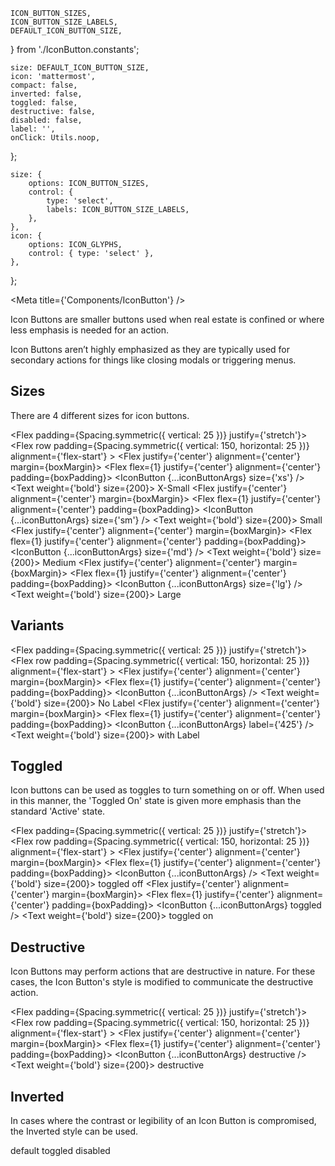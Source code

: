 
    ICON_BUTTON_SIZES,
    ICON_BUTTON_SIZE_LABELS,
    DEFAULT_ICON_BUTTON_SIZE,
} from './IconButton.constants';

    size: DEFAULT_ICON_BUTTON_SIZE,
    icon: 'mattermost',
    compact: false,
    inverted: false,
    toggled: false,
    destructive: false,
    disabled: false,
    label: '',
    onClick: Utils.noop,
};

    size: {
        options: ICON_BUTTON_SIZES,
        control: {
            type: 'select',
            labels: ICON_BUTTON_SIZE_LABELS,
        },
    },
    icon: {
        options: ICON_GLYPHS,
        control: { type: 'select' },
    },
};


<Meta title={'Components/IconButton'} />

<Title>Icon Buttons</Title>

<Subtitle>
    Icon Buttons are smaller buttons used when real estate is confined or where less emphasis is
    needed for an action.
</Subtitle>

Icon Buttons aren’t highly emphasized as they are typically used for secondary actions for things
like closing modals or triggering menus.

## Sizes

There are 4 different sizes for icon buttons.

<Flex padding={Spacing.symmetric({ vertical: 25 })} justify={'stretch'}>
    <Flex
        row
        padding={Spacing.symmetric({ vertical: 150, horizontal: 25 })}
        alignment={'flex-start'}
    >
        <Flex justify={'center'} alignment={'center'} margin={boxMargin}>
            <Shape backgroundColor={colors.neutral[100]} width={150} height={150}>
                <Flex flex={1} justify={'center'} alignment={'center'} padding={boxPadding}>
                    <IconButton {...iconButtonArgs} size={'xs'} />
                </Flex>
            </Shape>
            <Text weight={'bold'} size={200}>
                X-Small
            </Text>
        </Flex>
        <Flex justify={'center'} alignment={'center'} margin={boxMargin}>
            <Shape backgroundColor={colors.neutral[100]} width={150} height={150}>
                <Flex flex={1} justify={'center'} alignment={'center'} padding={boxPadding}>
                    <IconButton {...iconButtonArgs} size={'sm'} />
                </Flex>
            </Shape>
            <Text weight={'bold'} size={200}>
                Small
            </Text>
        </Flex>
        <Flex justify={'center'} alignment={'center'} margin={boxMargin}>
            <Shape backgroundColor={colors.neutral[100]} width={150} height={150}>
                <Flex flex={1} justify={'center'} alignment={'center'} padding={boxPadding}>
                    <IconButton {...iconButtonArgs} size={'md'} />
                </Flex>
            </Shape>
            <Text weight={'bold'} size={200}>
                Medium
            </Text>
        </Flex>
        <Flex justify={'center'} alignment={'center'} margin={boxMargin}>
            <Shape backgroundColor={colors.neutral[100]} width={150} height={150}>
                <Flex flex={1} justify={'center'} alignment={'center'} padding={boxPadding}>
                    <IconButton {...iconButtonArgs} size={'lg'} />
                </Flex>
            </Shape>
            <Text weight={'bold'} size={200}>
                Large
            </Text>
        </Flex>
    </Flex>
</Flex>

## Variants

<Flex padding={Spacing.symmetric({ vertical: 25 })} justify={'stretch'}>
    <Flex
        row
        padding={Spacing.symmetric({ vertical: 150, horizontal: 25 })}
        alignment={'flex-start'}
    >
        <Flex justify={'center'} alignment={'center'} margin={boxMargin}>
            <Shape backgroundColor={colors.neutral[100]} width={150} height={150}>
                <Flex flex={1} justify={'center'} alignment={'center'} padding={boxPadding}>
                    <IconButton {...iconButtonArgs} />
                </Flex>
            </Shape>
            <Text weight={'bold'} size={200}>
                No Label
            </Text>
        </Flex>
        <Flex justify={'center'} alignment={'center'} margin={boxMargin}>
            <Shape backgroundColor={colors.neutral[100]} width={150} height={150}>
                <Flex flex={1} justify={'center'} alignment={'center'} padding={boxPadding}>
                    <IconButton {...iconButtonArgs} label={'425'} />
                </Flex>
            </Shape>
            <Text weight={'bold'} size={200}>
                with Label
            </Text>
        </Flex>
    </Flex>
</Flex>

## Toggled

Icon buttons can be used as toggles to turn something on or off. When used in this manner,
the 'Toggled On' state is given more emphasis than the standard 'Active' state.

<Flex padding={Spacing.symmetric({ vertical: 25 })} justify={'stretch'}>
    <Flex
        row
        padding={Spacing.symmetric({ vertical: 150, horizontal: 25 })}
        alignment={'flex-start'}
    >
        <Flex justify={'center'} alignment={'center'} margin={boxMargin}>
            <Shape backgroundColor={colors.neutral[100]} width={150} height={150}>
                <Flex flex={1} justify={'center'} alignment={'center'} padding={boxPadding}>
                    <IconButton {...iconButtonArgs} />
                </Flex>
            </Shape>
            <Text weight={'bold'} size={200}>
                toggled off
            </Text>
        </Flex>
        <Flex justify={'center'} alignment={'center'} margin={boxMargin}>
            <Shape backgroundColor={colors.neutral[100]} width={150} height={150}>
                <Flex flex={1} justify={'center'} alignment={'center'} padding={boxPadding}>
                    <IconButton {...iconButtonArgs} toggled />
                </Flex>
            </Shape>
            <Text weight={'bold'} size={200}>
                toggled on
            </Text>
        </Flex>
    </Flex>
</Flex>

## Destructive

Icon Buttons may perform actions that are destructive in nature. For these cases,
the Icon Button's style is modified to communicate the destructive action.

<Flex padding={Spacing.symmetric({ vertical: 25 })} justify={'stretch'}>
    <Flex
        row
        padding={Spacing.symmetric({ vertical: 150, horizontal: 25 })}
        alignment={'flex-start'}
    >
        <Flex justify={'center'} alignment={'center'} margin={boxMargin}>
            <Shape backgroundColor={colors.neutral[100]} width={150} height={150}>
                <Flex flex={1} justify={'center'} alignment={'center'} padding={boxPadding}>
                    <IconButton {...iconButtonArgs} destructive />
                </Flex>
            </Shape>
            <Text weight={'bold'} size={200}>
                destructive
            </Text>
        </Flex>
    </Flex>
</Flex>

## Inverted

In cases where the contrast or legibility of an Icon Button is compromised, the Inverted style can be used.

<ThemeProvider theme={darkTheme}>
    <Flex padding={Spacing.symmetric({ vertical: 150 })} justify={'stretch'}>
        <Flex
            row
            padding={Spacing.symmetric({ vertical: 150, horizontal: 25 })}
            alignment={'center'}
        >
            <Flex justify={'center'} alignment={'center'} margin={boxMargin}>
                <Shape backgroundColor={colors.blue[400]} width={150} height={150}>
                    <Flex flex={1} justify={'center'} alignment={'center'} padding={boxPadding}>
                        <IconButton {...iconButtonArgs} inverted />
                    </Flex>
                </Shape>
                <Text weight={'bold'} size={200}>
                    default
                </Text>
            </Flex>
            <Flex justify={'center'} alignment={'center'} margin={boxMargin}>
                <Shape backgroundColor={colors.blue[400]} width={150} height={150}>
                    <Flex flex={1} justify={'center'} alignment={'center'} padding={boxPadding}>
                        <IconButton {...iconButtonArgs} inverted toggled />
                    </Flex>
                </Shape>
                <Text weight={'bold'} size={200}>
                    toggled
                </Text>
            </Flex>
            <Flex justify={'center'} alignment={'center'} margin={boxMargin}>
                <Shape backgroundColor={colors.blue[400]} width={150} height={150}>
                    <Flex flex={1} justify={'center'} alignment={'center'} padding={boxPadding}>
                        <IconButton {...iconButtonArgs} inverted disabled />
                    </Flex>
                </Shape>
                <Text weight={'bold'} size={200}>
                    disabled
                </Text>
            </Flex>
        </Flex>
    </Flex>
</ThemeProvider>

<ArgsTable of={IconButton} />

<Canvas hidden>
    <Story name="default" args={iconButtonArgs} argTypes={iconButtonArgTypes}>
        {(args) => <IconButton {...args} />}
    </Story>
</Canvas>
